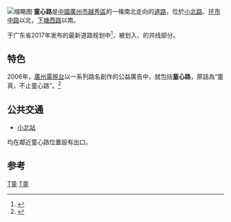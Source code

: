 {{他用
|subject=广州的童心路
|other=其他城市的同名道路
|童心路
|disambig=無
}}
{{Infobox China Road
|中文道路名称=童心路
|道路名称拼音=Tongxin Lu
|道路方向=南北
|图片=
|图片说明=
|道路属性=城市主干道
|道路总长度=0.273
|规划总长度=
|已通车长度=
|车速限制=
|行车线数量=
|所在地区=[[广州市|广州市]][[越秀区|越秀区]]
|起点=[[下塘西路|下塘西路]]
|终点=[[小北路|小北路]]
|part_of={{中國國道名|105}}<br>{{中國國道名|107}}
|道路命名日期=
|命名缘由=[[廣州市兒童活動中心|廣州市兒童活動中心]]位於此路
|道路动工日期=
|通车日期=
|相连路段=[[環市路_(廣州)|環市中路]]
|路段主要建筑=[[廣州市兒童活動中心|廣州市兒童活動中心]]
}}
[[File:TungSamLou.jpg|缩略图]]
'''童心路'''是[[中國|中國]][[廣州市|廣州市]][[越秀區|越秀區]]的一條南北走向的[[道路|道路]]，位於[[小北路|小北路]]、[[环市路|环市中路]]以北，[[下塘西路|下塘西路]]以南。

于广东省2017年发布的最新道路规划中<ref>{{cite web |title=广东省普通省道网规划（2016年-2030年）|url=http://www.raoping.gov.cn/czrpjtj/attachment/0/496/496519/3705332.pdf |website=www.raoping.gov.cn |accessdate=2022-06-11}}</ref>，被划入{{中國國道名|105}}、{{中國國道名|107}}的共线部分。

==特色==
2006年，[[廣州電視台|廣州電視台]]以一系列路名創作的公益廣告中，就包括'''童心路'''，原話為“童真，不止童心路”。<ref>{{Cite web |url=http://www.tudou.com/programs/view/y75jHiqFpKE/ |title=“和諧廣州，文明城市”公益廣告 |access-date=2014-10-22 |archive-date=2012-10-24 |archive-url=https://web.archive.org/web/20121024035816/http://www.tudou.com/programs/view/y75jHiqFpKE/ |dead-url=yes }}</ref>

==公共交通==
*{{廣州地鐵路線鏈接|5|SL}}[[小北站_(廣州)|小北站]]
均在鄰近童心路位置設有出口。
==参考==
{{reflist}}

{{广州主要道路}}
[[Category:广州市街道|T童]]
[[Category:越秀区|T童]]
{{道路小作品}}